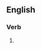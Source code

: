 {{also|swift boating}}

==English==

===Verb===
{{head|en|present participle}}

# {{present participle of|swiftboat|lang=en|nocat=1}}